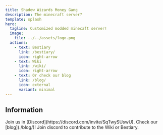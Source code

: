 ```yaml
---
title: Shadow Wizards Money Gang
description: The minecraft server?
template: splash
hero:
  tagline: Customized modded minecaft server!
  image:
    file: ../../assets/logo.png
  actions:
    - text: Bestiary
      link: /bestiary/
      icon: right-arrow
    - text: Wiki
      link: /wiki/
      icon: right-arrow
    - text: Or check our blog
      link: /blog/
      icon: external
      variant: minimal
---
```




## Information

<CardGrid>
	<Card title="Server Status" icon="add-document">
		<ServerStatus />
	</Card>
	<Card title="Contact" icon="pencil">
		Join us in [Discord](https://discord.com/invite/SqTwySUswU).
	</Card>
	<Card title="News" icon="open-book">
		Check our [blog](./blog/)!
	</Card>
		<Card title="Contribute!" icon="setting">
		Join discord to contribute to the Wiki or Bestiary.
	</Card>
</CardGrid>
